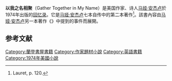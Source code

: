 {{Infobox book
| name = 以我之名相聚<br>Gather Together in My Name
| image = 
| author = [[马娅·安杰卢|马娅·安杰卢]]
| country = 美國
| language = 英語
| genre = [[自传|自传]]
| media_type = 紙質印刷的書籍 ([[精裝書|精裝書]] & [[平裝書|平裝書]])
| pages = 214 pp ([[精裝書|精裝書]]第一版)
| isbn = 0-394-48692-7
| oclc = 797780
| dewey = 917.3/06/96073 B
| congress = PS3551.N464 Z464 1974
| preceded_by = {{link-en|我知道笼中鸟为什么唱歌|I Know Why the Caged Bird Sings}}
| followed_by = {{link-en|像聖誕節一樣歡快地歌唱|Singin' and Swingin' and Gettin' Merry Like Christmas}}
| isbn_note = (hardcover 1st edition) ناغخن6عقط
}}
'''以我之名相聚'''（Gather Together in My Name）是美国作家、诗人[[马娅·安杰卢|马娅·安杰卢]]於1974年出版的[[回忆录|回忆录]]。它是[[马娅·安杰卢|马娅·安杰卢]]七本自传中的第二本著作<ref name=":0">Lauret, p. 120.</ref>。該書內容由[[马娅·安杰卢|马娅·安杰卢]]另一本著作《{{link-en|我知道笼中鸟为什么唱歌|I Know Why the Caged Bird Sings}}》中提到的事件而展開。

==参考文献==
{{reflist}}

[[Category:蘭登書屋書籍|Category:蘭登書屋書籍]]
[[Category:作家題材小說|Category:作家題材小說]]
[[Category:英語書籍|Category:英語書籍]]
[[Category:1974年美國小說|Category:1974年美國小說]]
